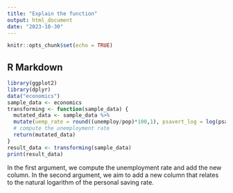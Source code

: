 ```yaml
---
title: "Explain the function"
output: html_document
date: "2023-10-30"
---
```


```r
knitr::opts_chunk$set(echo = TRUE)
```

## R Markdown
```r
library(ggplot2)
library(dplyr)
data("economics")
sample_data <- economics
transforming <- function(sample_data) {
  mutated_data <- sample_data %>%
  mutate(uemp_rate = round((unemploy/pop)*100,1), psavert_log = log(psavert))      
  # compute the unemployment rate 
  return(mutated_data)
}
result_data <- transforming(sample_data)
print(result_data)

```
In the first argument, we compute the unemployment rate and add the new column.
In the second argument, we aim to add a new column that relates to the natural logarithm of the personal saving rate.

